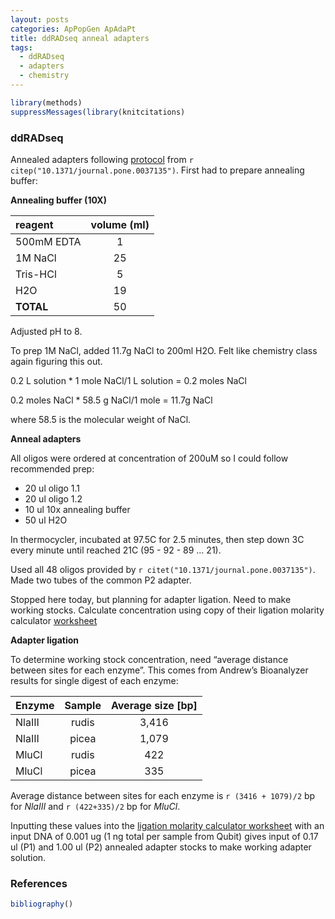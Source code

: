 ```yaml
---
layout: posts
categories: ApPopGen ApAdaPt
title: ddRADseq anneal adapters
tags: 
  - ddRADseq
  - adapters
  - chemistry
---
```


```r
library(methods)
suppressMessages(library(knitcitations)
```

### ddRADseq

Annealed adapters following [protocol](https://docs.google.com/document/d/14LzChQSHRMghGaWL55EYsZ09Ve-3ncHIJzv6TLYvBcg/edit?hl=en_US) from `r citep("10.1371/journal.pone.0037135")`. First had to prepare annealing buffer:

**Annealing buffer (10X)**

reagent       volume (ml)
-----------  -------------
500mM EDTA       1
1M NaCl         25
Tris-HCl         5
H2O             19
**TOTAL**       50

Adjusted pH to 8.

To prep 1M NaCl, added 11.7g NaCl to 200ml H2O. Felt like chemistry class again figuring this out. 

0.2 L solution * 1 mole NaCl/1 L solution = 0.2 moles NaCl

0.2 moles NaCl * 58.5 g NaCl/1 mole = 11.7g NaCl

where 58.5 is the molecular weight of NaCl.

**Anneal adapters**

All oligos were ordered at concentration of 200uM so I could follow recommended prep:

* 20 ul oligo 1.1
* 20 ul oligo 1.2
* 10 ul 10x annealing buffer
* 50 ul H2O

In thermocycler, incubated at 97.5C for 2.5 minutes, then step down 3C every minute until reached 21C (95 - 92 - 89 ... 21).

Used all 48 oligos provided by `r citet("10.1371/journal.pone.0037135")`. Made two tubes of the common P2 adapter.

Stopped here today, but planning for adapter ligation. Need to make working stocks. Calculate concentration using copy of their ligation molarity calculator [worksheet](https://docs.google.com/spreadsheet/ccc?key=0Ar5IymziRJ_9dEtyYzRfd0cteDc1cEM1ekN5M1doZEE&usp=drive_web)

**Adapter ligation**

To determine working stock concentration, need "average distance between sites for each enzyme". This comes from Andrew's Bioanalyzer results for single digest of each enzyme:

Enzyme     Sample     Average size [bp]
-------   ---------  -------------------
NlaIII      rudis          3,416
NlaIII      picea          1,079
MluCl       rudis          422
MluCl       picea          335

Average distance between sites for each enzyme is `r (3416 + 1079)/2` bp for *NlaIII* and `r (422+335)/2` bp for *MluCl*.

Inputting these values into the [ligation molarity calculator worksheet](https://docs.google.com/spreadsheet/ccc?key=0Ar5IymziRJ_9dEtyYzRfd0cteDc1cEM1ekN5M1doZEE&usp=drive_web) with an input DNA of 0.001 ug (1 ng total per sample from Qubit) gives input of 0.17 ul (P1) and 1.00 ul (P2) annealed adapter stocks to make working adapter solution.


### References

```r
bibliography()
```
